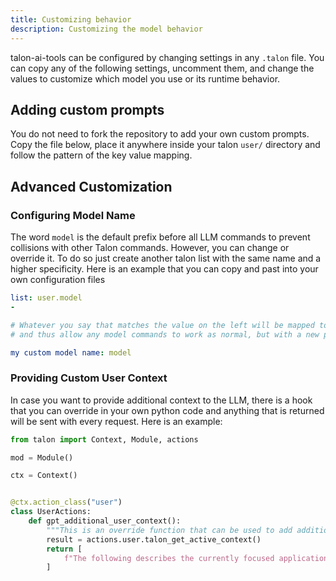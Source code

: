 ```yaml
---
title: Customizing behavior
description: Customizing the model behavior
---
```


talon-ai-tools can be configured by changing settings in any `.talon` file. You can copy any of the following settings, uncomment them, and change the values to customize which model you use or its runtime behavior.


<LocalFile data="../../../talon-ai-settings.talon.example" />

## Adding custom prompts

You do not need to fork the repository to add your own custom prompts. Copy the file below, place it anywhere inside your talon `user/` directory and follow the pattern of the key value mapping.

<LocalFile data="../../../GPT/lists/customPrompt.talon-list.example" />

## Advanced Customization

### Configuring Model Name

The word `model` is the default prefix before all LLM commands to prevent collisions with other Talon commands. However, you can change or override it. To do so just create another talon list with the same name and a higher specificity. Here is an example that you can copy and past into your own configuration files

```yml title="myCustomModelName.talon-list"
list: user.model
-

# Whatever you say that matches the value on the left will be mapped to the word `model`
# and thus allow any model commands to work as normal, but with a new prefix keyword

my custom model name: model
```

### Providing Custom User Context

In case you want to provide additional context to the LLM, there is a hook that you can override in your own python code and anything that is returned will be sent with every request. Here is an example:

```py
from talon import Context, Module, actions

mod = Module()

ctx = Context()


@ctx.action_class("user")
class UserActions:
    def gpt_additional_user_context():
        """This is an override function that can be used to add additional context to the prompt"""
        result = actions.user.talon_get_active_context()
        return [
            f"The following describes the currently focused application:\n\n{result}"
        ]
```
